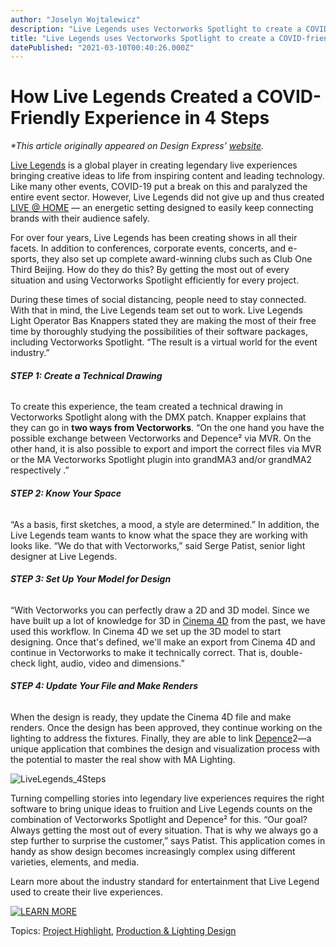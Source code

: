 ```yaml
---
author: "Joselyn Wojtalewicz"
description: "Live Legends uses Vectorworks Spotlight to create a COVID-friendly experience. Learn how you can create the same jaw-dropping experience in 4 steps. "
title: "Live Legends uses Vectorworks Spotlight to create a COVID-friendly experience. Learn how you can create the same jaw-dropping experience in 4 steps. " 
datePublished: "2021-03-10T00:40:26.000Z"
---
```

# How Live Legends Created a COVID-Friendly Experience in 4 Steps

_\*This article originally appeared on Design Express’_ [_website_](https://www.designexpress.eu/nl/vectorworks/news/vectorworks-depence-de-perfecte-combinatie)_._

[Live Legends](https://www.livelegends.com/) is a global player in creating legendary live experiences bringing creative ideas to life from inspiring content and leading technology. Like many other events, COVID-19 put a break on this and paralyzed the entire event sector. However, Live Legends did not give up and thus created [LIVE @ HOME](https://www.livelegends.com/live-home/) — an energetic setting designed to easily keep connecting brands with their audience safely.

For over four years, Live Legends has been creating shows in all their facets. In addition to conferences, corporate events, concerts, and e-sports, they also set up complete award-winning clubs such as Club One Third Beijing. How do they do this? By getting the most out of every situation and using Vectorworks Spotlight efficiently for every project.

During these times of social distancing, people need to stay connected. With that in mind, the Live Legends team set out to work. Live Legends Light Operator Bas Knappers stated they are making the most of their free time by thoroughly studying the possibilities of their software packages, including Vectorworks Spotlight. “The result is a virtual world for the event industry.”

###### **STEP 1: Create a Technical Drawing**

To create this experience, the team created a technical drawing in Vectorworks Spotlight along with the DMX patch. Knapper explains that they can go in **two ways from Vectorworks**. “On the one hand you have the possible exchange between Vectorworks and Depence² via MVR. On the other hand, it is also possible to export and import the correct files via MVR or the MA Vectorworks Spotlight plugin into grandMA3 and/or grandMA2 respectively .” 

###### **STEP 2: Know Your Space** 

“As a basis, first sketches, a mood, a style are determined.” In addition, the Live Legends team wants to know what the space they are working with looks like. “We do that with Vectorworks,” said Serge Patist, senior light designer at Live Legends.

###### **STEP 3: Set Up Your Model for Design**

“With Vectorworks you can perfectly draw a 2D and 3D model. Since we have built up a lot of knowledge for 3D in [Cinema 4D](https://www.maxon.net/en-us/products/cinema-4d/overview/) from the past, we have used this workflow. In Cinema 4D we set up the 3D model to start designing. Once that's defined, we'll make an export from Cinema 4D and continue in Vectorworks to make it technically correct. That is, double-check light, audio, video and dimensions.” 

###### **STEP 4: Update Your File and Make Renders**

When the design is ready, they update the Cinema 4D file and make renders. Once the design has been approved, they continue working on the lighting to address the fixtures. Finally, they are able to link [Depence](https://www.syncronorm.com/products/depence/overview/)2—a unique application that combines the design and visualization process with the potential to master the real show­ with MA Lighting. 

![LiveLegends_4Steps](https://blog.vectorworks.net/hs-fs/hubfs/Blog%20Images/210309_LiveLegendsArticle/LLPicture1.jpg?width=1225&name=LLPicture1.jpg)

Turning compelling stories into legendary live experiences requires the right software to bring unique ideas to fruition and Live Legends counts on the combination of Vectorworks Spotlight and Depence² for this. “Our goal? Always getting the most out of every situation. That is why we always go a step further to surprise the customer,” says Patist. This application comes in handy as show design becomes increasingly complex using different varieties, elements, and media. 

Learn more about the industry standard for entertainment that Live Legend used to create their live experiences.

[![LEARN MORE](https://no-cache.hubspot.com/cta/default/3018241/c28f38bd-e829-4d75-adb5-4aa50952c1dc.png)](https://cta-redirect.hubspot.com/cta/redirect/3018241/c28f38bd-e829-4d75-adb5-4aa50952c1dc) 

 Topics: [Project Highlight](https://blog.vectorworks.net/topic/project-highlight), [Production & Lighting Design](https://blog.vectorworks.net/topic/production-lighting-design) 

 